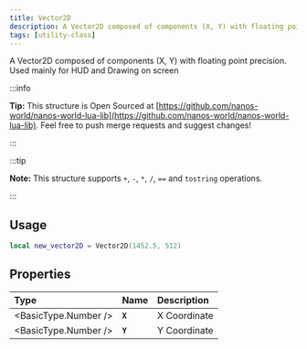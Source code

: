 ```yaml
---
title: Vector2D
description: A Vector2D composed of components (X, Y) with floating point precision. Used mainly for HUD and Drawing on screen
tags: [utility-class]
---
```



A Vector2D composed of components (X, Y) with floating point precision. Used mainly for HUD and Drawing on screen


:::info

**Tip:** This structure is Open Sourced at [https://github.com/nanos-world/nanos-world-lua-lib](https://github.com/nanos-world/nanos-world-lua-lib). Feel free to push merge requests and suggest changes!

:::

:::tip

**Note:** This structure supports `+`, `-`, `*`, `/`, `==` and `tostring` operations.

:::

## Usage


```lua
local new_vector2D = Vector2D(1452.5, 512)
```

## Properties

| **Type** | **Name** | **Description** |
| :--- | :--- | :--- |
| <BasicType.Number /> | **`X`** | X Coordinate |
| <BasicType.Number /> | **`Y`** | Y Coordinate |

